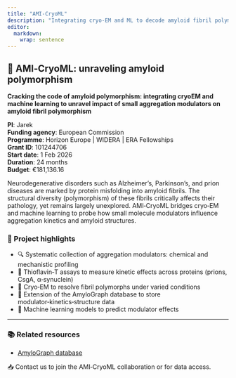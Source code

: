 ```yaml
---
title: "AMI‑CryoML"
description: "Integrating cryo‑EM and ML to decode amyloid fibril polymorphism."
editor: 
  markdown: 
    wrap: sentence
---
```


## 🧠 AMI‑CryoML: unraveling amyloid polymorphism

**Cracking the code of amyloid polymorphism: integrating cryoEM and machine learning to unravel impact of small aggregation modulators on amyloid fibril polymorphism**

**PI**: Jarek  
**Funding agency**: European Commission  
**Programme**: Horizon Europe | WIDERA | ERA Fellowships  
**Grant ID**: 101244706  
**Start date**: 1 Feb 2026  
**Duration**: 24 months  
**Budget**: €181,136.16  

Neurodegenerative disorders such as Alzheimer's, Parkinson’s, and prion diseases are marked by protein misfolding into amyloid fibrils. The structural diversity (polymorphism) of these fibrils critically affects their pathology, yet remains largely unexplored. AMI‑CryoML bridges cryo‑EM and machine learning to probe how small molecule modulators influence aggregation kinetics and amyloid structures.

### 📌 Project highlights

- 🔍 Systematic collection of aggregation modulators: chemical and mechanistic profiling  
- 🧪 Thioflavin‑T assays to measure kinetic effects across proteins (prions, CsgA, α‑synuclein)  
- 🧬 Cryo‑EM to resolve fibril polymorphs under varied conditions  
- 💾 Extension of the AmyloGraph database to store modulator‑kinetics‑structure data  
- 🤖 Machine learning models to predict modulator effects  

---

### 📚 Related resources

- [AmyloGraph database](https://amylograph.org)  

📥 Contact us to join the AMI‑CryoML collaboration or for data access.




